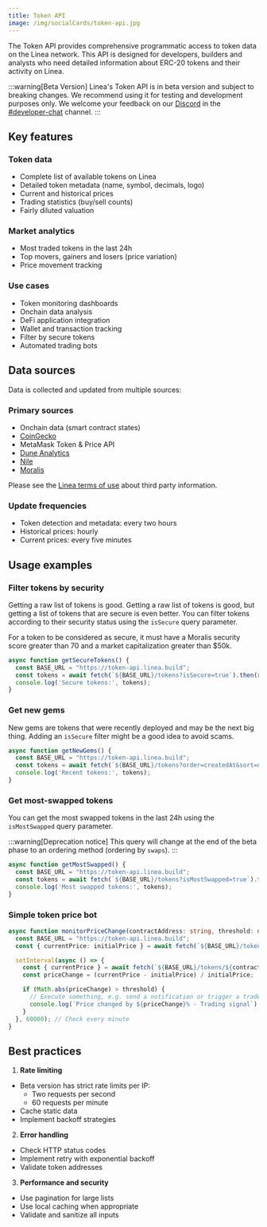 ```yaml
---
title: Token API
image: /img/socialCards/token-api.jpg
---
```


The Token API provides comprehensive programmatic access to token data on the Linea network. This 
API is designed for developers, builders and analysts who need detailed information about ERC-20 
tokens and their activity on Linea.

:::warning[Beta Version]
Linea's Token API is in beta version and subject to breaking changes. We recommend using it for 
testing and development purposes only. We welcome your feedback on our [Discord](https://discord.com/invite/linea)
in the [#developer-chat](https://discord.com/channels/1141419161893998702/1141419163223593024) channel.
:::

## Key features

### Token data
- Complete list of available tokens on Linea
- Detailed token metadata (name, symbol, decimals, logo)
- Current and historical prices
- Trading statistics (buy/sell counts)
- Fairly diluted valuation

### Market analytics
- Most traded tokens in the last 24h
- Top movers, gainers and losers (price variation)
- Price movement tracking

### Use cases
- Token monitoring dashboards
- Onchain data analysis
- DeFi application integration
- Wallet and transaction tracking
- Filter by secure tokens
- Automated trading bots

## Data sources

Data is collected and updated from multiple sources:

### Primary sources
- Onchain data (smart contract states)
- [CoinGecko](https://www.coingecko.com/en/api)
- MetaMask Token & Price API
- [Dune Analytics](https://dune.com/)
- [Nile](https://www.nile.build/)
- [Moralis](https://moralis.com/)

Please see the [Linea terms of use](https://linea.build/terms-of-service) about third party 
information.

### Update frequencies
- Token detection and metadata: every two hours
- Historical prices: hourly
- Current prices: every five minutes

## Usage examples

### Filter tokens by security

Getting a raw list of tokens is good.
Getting a raw list of tokens is good, but getting a list of tokens that are secure is even better.
You can filter tokens according to their security status using the `isSecure` query parameter.

For a token to be considered as secure,
it must have a Moralis security score greater than 70 and a market capitalization greater than $50k.

```typescript
async function getSecureTokens() {
  const BASE_URL = "https://token-api.linea.build";
  const tokens = await fetch(`${BASE_URL}/tokens?isSecure=true`).then(r => r.json());
  console.log('Secure tokens:', tokens);
}
```

### Get new gems

New gems are tokens that were recently deployed and may be the next big thing.
Adding an `isSecure` filter might be a good idea to avoid scams.

```typescript
async function getNewGems() {
  const BASE_URL = "https://token-api.linea.build";
  const tokens = await fetch(`${BASE_URL}/tokens?order=createdAt&sort=desc`).then(r => r.json());
  console.log('Recent tokens:', tokens);
}
```

### Get most-swapped tokens

You can get the most swapped tokens in the last 24h using the `isMostSwapped` query parameter.

:::warning[Deprecation notice]
This query will change at the end of the beta phase to an ordering method (ordering by `swaps`).
:::

```typescript
async function getMostSwapped() {
  const BASE_URL = "https://token-api.linea.build";
  const tokens = await fetch(`${BASE_URL}/tokens?isMostSwapped=true`).then(r => r.json());
  console.log('Most swapped tokens:', tokens);
}
```

### Simple token price bot

```typescript
async function monitorPriceChange(contractAddress: string, threshold: number) {
  const BASE_URL = "https://token-api.linea.build";
  const { currentPrice: initialPrice } = await fetch(`${BASE_URL}/tokens/${contractAddress}`).then(r => r.json());

  setInterval(async () => {
    const { currentPrice } = await fetch(`${BASE_URL}/tokens/${contractAddress}`).then(r => r.json());
    const priceChange = (currentPrice - initialPrice) / initialPrice;

    if (Math.abs(priceChange) > threshold) {
      // Execute something, e.g. send a notification or trigger a trade
      console.log(`Price changed by ${priceChange}% - Trading signal`);
    }
  }, 60000); // Check every minute
}
```

## Best practices

1. **Rate limiting**
- Beta version has strict rate limits per IP:
  - Two requests per second
  - 60 requests per minute
- Cache static data
- Implement backoff strategies

2. **Error handling**
- Check HTTP status codes
- Implement retry with exponential backoff
- Validate token addresses

3. **Performance and security**
- Use pagination for large lists
- Use local caching when appropriate
- Validate and sanitize all inputs
